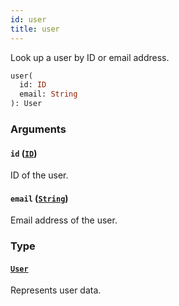 ```yaml
---
id: user
title: user
---
```


Look up a user by ID or email address.

```graphql
user(
  id: ID
  email: String
): User

```

### Arguments

#### `id` ([`ID`](/docs/developer/api-reference/scalars/id))

ID of the user.

#### `email` ([`String`](/docs/developer/api-reference/scalars/string))

Email address of the user.

### Type

#### [`User`](/docs/developer/api-reference/objects/user)

Represents user data.
